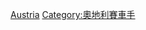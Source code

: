 {{Commons cat|Formula One drivers from Austria}}

[[Category:各國一級方程式車手|Austria]]
[[Category:奧地利賽車手|Category:奧地利賽車手]]